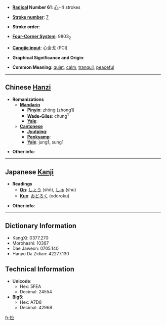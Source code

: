 * '''[[Wiktionary:Chinese radical index| Radical]] Number 61''': [[Wiktionary:Chinese radical index 心|心]]+4 strokes

* '''[[Wiktionary:Chinese total strokes index|Stroke number]]''': [[Wiktionary:Chinese total strokes index 7|7]]

* '''Stroke order''': 

* '''[[Wiktionary:Chinese four corner index|Four-Corner System]]''': 9803<sub>2</sub>

* '''[[Wiktionary:Chinese Cangjie index|Cangjie input]]''': 心金戈 (PCI)

* '''Graphical Significance and Origin''': 

* '''Common Meaning''': [[quiet]], [[calm]], [[tranquil]], [[peaceful]]

----

== Chinese [[Hanzi]] ==

* '''Romanizations'''
** '''[[Mandarin]]'''
*** '''[[Pinyin]]''': zhōng (zhong1)
*** '''[[Wade-Giles]]''': chung<sup>1</sup>
*** '''[[Yale]]''': 
** '''[[Cantonese]]'''
*** '''[[Jyutping]]''':
*** '''[[Penkyamp]]''': 
*** '''[[Yale]]''': jung1, sung1

* '''Other info''': 

----

== Japanese [[Kanji]] ==

* '''Readings'''
** '''[[On]]''': [[しょう]] (shō), [[しゅ]] (shu)
** '''[[Kun]]''': [[おどろく]] (odoroku)

* '''Other info''':  

----

== Dictionary Information ==

* KangXi: 0377.270
* Morohashi: 10367
* Dae Jaweon: 0705.140
* Hanyu Da Zidian: 42277.130

== Technical Information ==

* '''Unicode''':
** Hex: 5FEA
** Decimal: 24554
* '''Big5''':
** Hex: A7D8
** Decimal: 42968

[[fr:忪]]